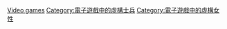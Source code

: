 {{DEFAULTSORT:Man soldier and warrior characters in video games}}
[[Category:虛構女勇士|Video games]]
[[Category:電子遊戲中的虛構士兵|Category:電子遊戲中的虛構士兵]]
[[Category:電子遊戲中的虛構女性|Category:電子遊戲中的虛構女性]]